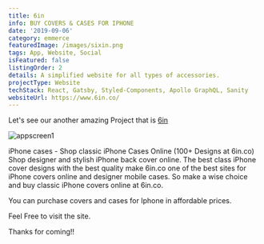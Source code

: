 ```yaml
---
title: 6in
info: BUY COVERS & CASES FOR IPHONE
date: '2019-09-06'
category: emmerce
featuredImage: /images/sixin.png
tags: App, Website, Social
isFeatured: false
listingOrder: 2
details: A simplified website for all types of accessories.
projectType: Website
techStack: React, Gatsby, Styled-Components, Apollo GraphQL, Sanity
websiteUrl: https://www.6in.co/
---
```


Let's see our another amazing Project that is [6in](https://www.6in.co/)

![appscreen1](../images/sixin-01.png)

iPhone cases - Shop classic iPhone Cases Online (100+ Designs at 6in.co) Shop designer and stylish iPhone back cover online. The best class iPhone cover designs with the best quality make 6in.co one of the best sites for iPhone covers online and designer mobile cases. So make a wise choice and buy classic iPhone covers online at 6in.co.

You can purchase covers and cases for Iphone in affordable prices.

Feel Free to visit the site.

Thanks for coming!!
